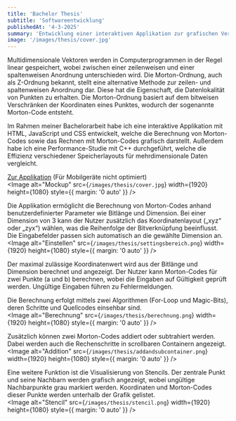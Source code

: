 ```yaml
---
title: 'Bachelor Thesis'
subtitle: 'Softwareentwicklung'
publishedAt: '4-3-2025'
summary: 'Entwicklung einer interaktiven Applikation zur grafischen Veranschaulichung der Berechnung von zwei- und dreidimensionalen Morton-Codes'
image: '/images/thesis/cover.jpg'
---
```

Multidimensionale Vektoren werden in Computerprogrammen in der Regel linear gespeichert, wobei 
zwischen einer zeilenweisen und einer spaltenweisen Anordnung unterschieden wird. Die 
Morton-Ordnung, auch als Z-Ordnung bekannt, stellt eine alternative Methode zur zeilen- und 
spaltenweisen Anordnung dar. Diese hat die Eigenschaft, die Datenlokalität von Punkten zu erhalten.
Die Morton-Ordnung basiert auf dem bitweisen Verschränken der Koordinaten eines Punktes, wodurch 
der sogenannte Morton-Code entsteht.

Im Rahmen meiner Bachelorarbeit habe ich eine interaktive Applikation mit HTML, JavaScript und CSS entwickelt, welche die Berechnung 
von Morton-Codes sowie das Rechnen mit Morton-Codes grafisch darstellt. Außerdem habe ich eine Performance-Studie mit C++
durchgeführt, welche die Effizienz verschiedener Speicherlayouts für mehrdimensionale Daten vergleicht.

<a href="/morton-codes/index.html">Zur Applikation</a> (Für Mobilgeräte nicht optimiert)
<br />
<Image
  alt="Mockup"
  src={`/images/thesis/cover.jpg`}
  width={1920}
  height={1080}
  style={{ margin: '0 auto' }}
/>
<br />

Die Applikation ermöglicht die Berechnung von Morton-Codes anhand benutzerdefinierter Parameter 
wie Bitlänge und Dimension. Bei einer Dimension von 3 kann der Nutzer zusätzlich das Koordinatenlayout 
(„xyz“ oder „zyx“) wählen, was die Reihenfolge der Bitverknüpfung beeinflusst. Die Eingabefelder 
passen sich automatisch an die gewählte Dimension an.
<br />
<Image
  alt="Einstellen"
  src={`/images/thesis/settingsbereich.png`}
  width={1920}
  height={1080}
  style={{ margin: '0 auto' }}
/>
<br />

Der maximal zulässige Koordinatenwert wird aus der Bitlänge und Dimension berechnet und angezeigt. 
Der Nutzer kann Morton-Codes für zwei Punkte (a und b) berechnen, wobei die Eingaben auf Gültigkeit 
geprüft werden. Ungültige Eingaben führen zu Fehlermeldungen.

Die Berechnung erfolgt mittels zwei Algorithmen (For-Loop und Magic-Bits), deren Schritte und Quellcodes einsehbar sind.
<br />
<Image
  alt="Berechnung"
  src={`/images/thesis/berechnung.png`}
  width={1920}
  height={1080}
  style={{ margin: '0 auto' }}
/>
<br />

Zusätzlich können zwei Morton-Codes addiert oder subtrahiert werden. Dabei werden auch die Rechenschritte 
in scrollbaren Containern angezeigt.
<br />
<Image
  alt="Addition"
  src={`/images/thesis/addandsubcontainer.png`}
  width={1920}
  height={1080}
  style={{ margin: '0 auto' }}
/>
<br />

Eine weitere Funktion ist die Visualisierung von Stencils. Der zentrale Punkt und seine Nachbarn 
werden grafisch angezeigt, wobei ungültige Nachbarpunkte grau markiert werden. Koordinaten und Morton-Codes
dieser Punkte werden unterhalb der Grafik gelistet.
<br />
<Image
  alt="Stencil"
  src={`/images/thesis/stencil.png`}
  width={1920}
  height={1080}
  style={{ margin: '0 auto' }}
/>
<br />


